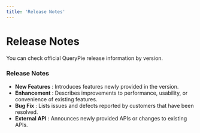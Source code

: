 ```yaml
---
title: 'Release Notes'
---
```



# Release Notes

<Callout type="info">
You can check official QueryPie release information by version.
</Callout>

### Release Notes

*  **New Features** : Introduces features newly provided in the version.
*  **Enhancement**  : Describes improvements to performance, usability, or convenience of existing features.
*  **Bug Fix**  : Lists issues and defects reported by customers that have been resolved.
*  **External API**  : Announces newly provided APIs or changes to existing APIs.
